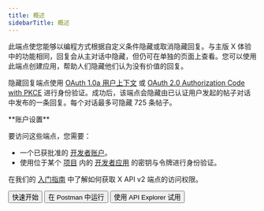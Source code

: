 ```yaml
---
title: 概述
sidebarTitle: 概述
---
```



此端点使您能够以编程方式根据自定义条件隐藏或取消隐藏回复。与主版 X 体验中的功能相同，回复会从主对话中隐藏，但仍可在单独的页面上查看。您可以使用此端点创建应用，帮助人们隐藏他们认为没有价值的回复。

隐藏回复端点使用 [OAuth 1.0a 用户上下文](/zh/resources/fundamentals/authentication#oauth-1-0a-2) 或 [OAuth 2.0 Authorization Code with PKCE](zh/resources/fundamentals/authentication#oauth-2-0-authorization-code-flow-with-pkce-2) 进行身份验证。成功后，该端点会隐藏由已认证用户发起的帖子对话中发布的一条回复。每个对话最多可隐藏 725 条帖子。

<Note>
  **账户设置**

  要访问这些端点，您需要：

  - 一个已获批准的 [开发者账户](https://developer.x.com/en/portal/petition/essential/basic-info)。
  - 使用位于某个 [项目](/zh/resources/fundamentals/projects) 内的 [开发者应用](/zh/resources/fundamentals/developer-apps) 的密钥与令牌进行身份验证。

  在我们的 [入门指南](/zh/x-api/getting-started/getting-access) 中了解如何获取 X API v2 端点的访问权限。
</Note>

<div className="flex space-x-2">
  <Button href="/zh/x-api/posts/hide-replies/quickstart">
    快速开始
  </Button>

  <Button href="/zh/x-api/posts/hide-replies">
    在 Postman 中运行
  </Button>

  <Button href="https://developer.x.com/apitools/api?endpoint=%2F2%2Ftweets%2F%7Bid%7D%2Fhidden&method=put">
    使用 API Explorer 试用
  </Button>
</div>

